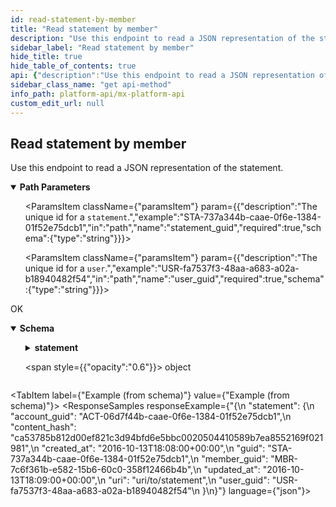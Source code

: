 ```yaml
---
id: read-statement-by-member
title: "Read statement by member"
description: "Use this endpoint to read a JSON representation of the statement."
sidebar_label: "Read statement by member"
hide_title: true
hide_table_of_contents: true
api: {"description":"Use this endpoint to read a JSON representation of the statement.","operationId":"readStatementByMember","parameters":[{"description":"The unique id for a `member`.","example":"MBR-7c6f361b-e582-15b6-60c0-358f12466b4b","in":"path","name":"member_guid","required":true,"schema":{"type":"string"}},{"description":"The unique id for a `statement`.","example":"STA-737a344b-caae-0f6e-1384-01f52e75dcb1","in":"path","name":"statement_guid","required":true,"schema":{"type":"string"}},{"description":"The unique id for a `user`.","example":"USR-fa7537f3-48aa-a683-a02a-b18940482f54","in":"path","name":"user_guid","required":true,"schema":{"type":"string"}}],"responses":{"200":{"content":{"application/vnd.mx.api.v1+json":{"schema":{"properties":{"statement":{"properties":{"account_guid":{"example":"ACT-06d7f44b-caae-0f6e-1384-01f52e75dcb1","nullable":true,"type":"string"},"content_hash":{"example":"ca53785b812d00ef821c3d94bfd6e5bbc0020504410589b7ea8552169f021981","nullable":true,"type":"string"},"created_at":{"example":"2016-10-13T18:08:00+00:00","nullable":true,"type":"string"},"guid":{"example":"STA-737a344b-caae-0f6e-1384-01f52e75dcb1","nullable":true,"type":"string"},"member_guid":{"example":"MBR-7c6f361b-e582-15b6-60c0-358f12466b4b","nullable":true,"type":"string"},"updated_at":{"example":"2016-10-13T18:09:00+00:00","nullable":true,"type":"string"},"uri":{"example":"uri/to/statement","nullable":true,"type":"string"},"user_guid":{"example":"USR-fa7537f3-48aa-a683-a02a-b18940482f54","nullable":true,"type":"string"}},"type":"object","title":"StatementResponse"}},"type":"object","title":"StatementResponseBody"}}},"description":"OK"}},"tags":["users"],"method":"get","path":"/users/{user_guid}/members/{member_guid}/statements/{statement_guid}","servers":[{"url":"https://api.mx.com"},{"url":"https://int-api.mx.com"}],"security":[{"basicAuth":[]}],"securitySchemes":{"basicAuth":{"scheme":"basic","type":"http"}},"info":{"contact":{"name":"MX Platform API","url":"https://www.mx.com/products/platform-api"},"description":"The MX Platform API is a powerful, fully-featured API designed to make aggregating and enhancing financial data easy and reliable. It can seamlessly connect your app or website to tens of thousands of financial institutions.","title":"MX Platform API","version":"0.1.0"},"postman":{"name":"Read statement by member","description":{"content":"Use this endpoint to read a JSON representation of the statement.","type":"text/plain"},"url":{"path":["users",":user_guid","members",":member_guid","statements",":statement_guid"],"host":["{{baseUrl}}"],"query":[],"variable":[{"disabled":false,"description":{"content":"(Required) The unique id for a `member`.","type":"text/plain"},"type":"any","value":"","key":"member_guid"},{"disabled":false,"description":{"content":"(Required) The unique id for a `statement`.","type":"text/plain"},"type":"any","value":"","key":"statement_guid"},{"disabled":false,"description":{"content":"(Required) The unique id for a `user`.","type":"text/plain"},"type":"any","value":"","key":"user_guid"}]},"header":[{"key":"Accept","value":"application/vnd.mx.api.v1+json"}],"method":"GET"}}
sidebar_class_name: "get api-method"
info_path: platform-api/mx-platform-api
custom_edit_url: null
---
```



## Read statement by member



Use this endpoint to read a JSON representation of the statement.


<details style={{"marginBottom":"1rem"}} data-collapsed={false} open={true}>
<summary style={{}}>
<strong>Path Parameters</strong>
</summary>

<div>
<ul>
<ParamsItem className={"paramsItem"} param={{"description":"The unique id for a `member`.","example":"MBR-7c6f361b-e582-15b6-60c0-358f12466b4b","in":"path","name":"member_guid","required":true,"schema":{"type":"string"}}}></ParamsItem>

<ParamsItem className={"paramsItem"} param={{"description":"The unique id for a `statement`.","example":"STA-737a344b-caae-0f6e-1384-01f52e75dcb1","in":"path","name":"statement_guid","required":true,"schema":{"type":"string"}}}></ParamsItem>

<ParamsItem className={"paramsItem"} param={{"description":"The unique id for a `user`.","example":"USR-fa7537f3-48aa-a683-a02a-b18940482f54","in":"path","name":"user_guid","required":true,"schema":{"type":"string"}}}></ParamsItem>
</ul>
</div>
</details>

<div>
<ApiTabs>
<TabItem label={"200"} value={"200"}>
<div>

OK

</div>

<div>
<MimeTabs schemaType={"response"}>
<TabItem label={"application/vnd.mx.api.v1+json"} value={"application/vnd.mx.api.v1+json"}>
<SchemaTabs>
<TabItem label={"Schema"} value={"Schema"}>
<details style={{}} data-collapsed={false} open={true}>
<summary style={{"textAlign":"left"}}>
<strong>Schema</strong>
</summary>

<div style={{"textAlign":"left","marginLeft":"1rem"}}></div>

<ul style={{"marginLeft":"1rem"}}>
<SchemaItem collapsible={true} className={"schemaItem"}>
<details style={{}}>
<summary style={{}}>
<strong>statement</strong>

<span style={{"opacity":"0.6"}}> object</span>
</summary>

<div style={{"marginLeft":"1rem"}}>
<SchemaItem collapsible={false} name={"account_guid"} required={false} schemaName={"string"} qualifierMessage={undefined} schema={{"example":"ACT-06d7f44b-caae-0f6e-1384-01f52e75dcb1","nullable":true,"type":"string"}}></SchemaItem>

<SchemaItem collapsible={false} name={"content_hash"} required={false} schemaName={"string"} qualifierMessage={undefined} schema={{"example":"ca53785b812d00ef821c3d94bfd6e5bbc0020504410589b7ea8552169f021981","nullable":true,"type":"string"}}></SchemaItem>

<SchemaItem collapsible={false} name={"created_at"} required={false} schemaName={"string"} qualifierMessage={undefined} schema={{"example":"2016-10-13T18:08:00+00:00","nullable":true,"type":"string"}}></SchemaItem>

<SchemaItem collapsible={false} name={"guid"} required={false} schemaName={"string"} qualifierMessage={undefined} schema={{"example":"STA-737a344b-caae-0f6e-1384-01f52e75dcb1","nullable":true,"type":"string"}}></SchemaItem>

<SchemaItem collapsible={false} name={"member_guid"} required={false} schemaName={"string"} qualifierMessage={undefined} schema={{"example":"MBR-7c6f361b-e582-15b6-60c0-358f12466b4b","nullable":true,"type":"string"}}></SchemaItem>

<SchemaItem collapsible={false} name={"updated_at"} required={false} schemaName={"string"} qualifierMessage={undefined} schema={{"example":"2016-10-13T18:09:00+00:00","nullable":true,"type":"string"}}></SchemaItem>

<SchemaItem collapsible={false} name={"uri"} required={false} schemaName={"string"} qualifierMessage={undefined} schema={{"example":"uri/to/statement","nullable":true,"type":"string"}}></SchemaItem>

<SchemaItem collapsible={false} name={"user_guid"} required={false} schemaName={"string"} qualifierMessage={undefined} schema={{"example":"USR-fa7537f3-48aa-a683-a02a-b18940482f54","nullable":true,"type":"string"}}></SchemaItem>
</div>
</details>
</SchemaItem>
</ul>
</details>
</TabItem>

<TabItem label={"Example (from schema)"} value={"Example (from schema)"}>
<ResponseSamples responseExample={"{\n  \"statement\": {\n    \"account_guid\": \"ACT-06d7f44b-caae-0f6e-1384-01f52e75dcb1\",\n    \"content_hash\": \"ca53785b812d00ef821c3d94bfd6e5bbc0020504410589b7ea8552169f021981\",\n    \"created_at\": \"2016-10-13T18:08:00+00:00\",\n    \"guid\": \"STA-737a344b-caae-0f6e-1384-01f52e75dcb1\",\n    \"member_guid\": \"MBR-7c6f361b-e582-15b6-60c0-358f12466b4b\",\n    \"updated_at\": \"2016-10-13T18:09:00+00:00\",\n    \"uri\": \"uri/to/statement\",\n    \"user_guid\": \"USR-fa7537f3-48aa-a683-a02a-b18940482f54\"\n  }\n}"} language={"json"}></ResponseSamples>
</TabItem>
</SchemaTabs>
</TabItem>
</MimeTabs>
</div>
</TabItem>
</ApiTabs>
</div>

      